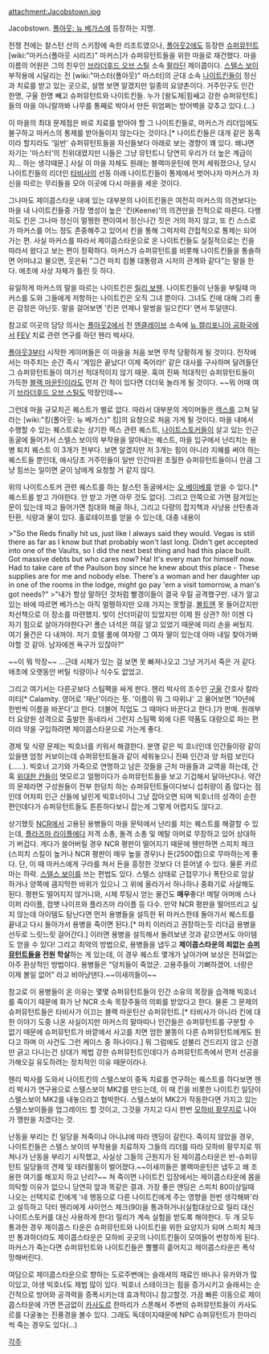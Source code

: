 attachment:Jacobstown.jpg

Jacobstown. [[폴아웃: 뉴 베가스]]에 등장하는 지명. 

전쟁 전에는 찰스턴 산의 스키장에 속한 리조트였으나, [[폴아웃2]]에도 등장한 [[슈퍼뮤턴트]] [wiki:"마커스(폴아웃 시리즈)" 마커스]가 슈퍼뮤턴트들을 위한 마을로 재건했다. 마을 이름의 어원은 그의 친우인 [[브라더후드 오브 스틸]] 소속 [[팔라딘]] 제이콥이다. [[스텔스 보이]] 부작용에 시달리는 전 [wiki:"마스터(폴아웃)" 마스터]의 군대 소속 [[나이트킨]]들이 정신과 치료를 받고 있는 곳으로, 설명 보면 알겠지만 일종의 요양촌이다. 거주인구도 인간 한명, 구울 한명 빼고 슈퍼뮤턴트와 나이트킨들. 누가 [왈도체|힘쌔고 강한 슈퍼뮤턴트]들의 마을 아니랄까봐 나무를 통째로 박아서 만든 위엄쩌는 방어벽을 갖추고 있다.(...)

이 마을의 최대 문제점은 바로 치료를 받아야 할 그 나이트킨들로, 마커스가 리더임에도 불구하고 마커스의 통제를 받아들이지 않는다는 것이다.[* 나이트킨들은 대개 같은 동족이라 할지라도 '일반' 슈퍼뮤턴트들을 자신들보다 아래로 보는 경향이 꽤 있다. 왜냐면 자기는 '마스터'의 친위대였지만 니들은 그냥 뮤턴트니 당연히 우리가 더 높은 계급이지... 하는 생각때문.] 사실 이 마을 자체도 원래는 블랙마운틴에 먼저 세워졌으나, 당시 나이트킨들의 리더인 [[타비사]]의 선동 아래 나이트킨들이 통제에서 벗어나자 마커스가 자신을 따르는 무리들을 모아 이곳에 다시 마을을 세운 것이다. 

그나마도 제이콥스타운 내에 있는 대부분의 나이트킨들은 여전히 마커스의 의견보다는 마을 내 나이트킨들중 가장 명성이 높은 '킨(Keene)'의 의견만을 전적으로 따른다. 다행히도 킨은 그나마 정신이 멀쩡한 편이여서 정신나간 짓은 거의 하지 않고, 또 킨 스스로가 마커스를 어느 정도 존중해주고 있어서 킨을 통해 그럭저럭 간접적으로 통제는 되어가는 편. 사실 마커스를 따라서 제이콥스타운으로 온 나이트킨들도 실질적으로는 킨을 따라서 왔다고 보는 편이 정확하다. 마커스가 슈퍼뮤턴트를 비롯해 나이트킨들을 통솔하면 어떠냐고 물으면, 웃은뒤 "그건 마치 킴볼 대통령과 시저의 관계와 같다"는 말을 한다. 애초에 사상 자체가 틀린 듯 하다.

유일하게 마커스의 말을 따르는 나이트킨은 [[릴리 보웬]]. 나이트킨들이 난동을 부릴때 마커스를 도와 그들에게 저항하는 나이트킨은 오직 그녀 뿐이다. 그녀도 킨에 대해 그리 좋은 감정은 아닌듯. 말을 걸어보면 '킨은 언제나 말썽을 일으킨다' 면서 투덜댄다.

참고로 이곳의 담당 의사는 [[폴아웃2]]에서 전 [[엔클레이브]] 소속에 [[뉴 캘리포니아 공화국]]에서 [[FEV]] 치료 관련 연구를 하던 헨리 박사다.

[[폴아웃3]]부터 시작한 게이머들은 이 마을을 처음 보면 무척 당황하게 될 것이다. 전작에서는 마주치는 순간 즉시 '게임은 끝났다! 이제 죽어라!' 같은 대사를 구사하며 달려들던 그 슈퍼뮤턴트들이 여기선 적대적이지 않기 때문. 혹여 진짜 적대적인 슈퍼뮤턴트들이 가득한 [[블랙 마운틴]]이라도 먼저 간 적이 있다면 더더욱 놀라게 될 것이다. ~~뭐 어때 여기 [[브라더후드 오브 스틸]]도 막장인데~~

그런데 마을 규모치곤 퀘스트가 별로 없다. 따라서 대부분의 게이머들은 [[렉스]]를 고쳐 달라는 [wiki:"킹(폴아웃: 뉴 베가스)" 킹]의 요청으로 처음 가게 될 것이다. 마을 내에서 수행할 수 있는 퀘스트로는 상기한 렉스 관련 퀘스트, [[나이트스토커]]들이 살고 있는 인근 동굴에 들어가서 스텔스 보이의 부작용을 알아내는 퀘스트, 마을 입구에서 난리치는 용병 퇴치 퀘스트 이 3개가 전부다. 보면 알겠지만 저 3개는 힘이 아니라 지혜를 써야 하는 퀘스트들 뿐인데, 애시당초 거주민들이 일반 인간따윈 초월한 슈퍼뮤턴트들이니 만큼 그냥 힘쓰는 일이면 굳이 남에게 요청할 거 같지 않다.

위의 나이트스토커 관련 퀘스트를 하는 찰스턴 동굴에서는 [[오 베이베]]를 얻을 수 있다.[* 퀘스트를 받고 가야한다. 안 받고 가면 아무 것도 없다]. 그리고 안쪽으로 가면 잠겨있는 문이 있는데 따고 들어가면 침대와 해골 하나, 그리고 다량의 잡지책과 사냥용 산탄총과 탄환, 식량과 물이 있다. 홀로테이프를 얻을 수 있는데, 대충 내용이 

>"So the Reds finally hit us, just like I always said they would. Vegas is still there as far as I know but that probably won't last long. Didn't get accepted into one of the Vaults, so I did the next best thing and had this place built. Got massive debts but who cares now? Ha! It's every man for himself now. Had to take care of the Paulson boy since he knew about this place - These supplies are for me and nobody else. There's a woman and her daughter up in one of the rooms in the lodge, might go pay 'em a visit tomorrow, a man's got needs?"
>"내가 항상 말하던 것처럼 빨갱이들이 결국 우릴 공격했구만. 내가 알고 있는 바에 따르면 베가스는 아직 멀쩡하지만 오래 가지는 못할걸. [[볼트]]엔 못 들어갔지만 차선책으로 이 장소를 마련했지. 빚이 산더미같이 있었지만 이제 뭔 상관? 하! 이젠 다 자기 힘으로 살아가야한다구! 폴슨 녀석은 여길 알고 있었기 때문에 미리 손을 써뒀지. 여기 물건은 다 내꺼야. 저기 호텔 룸에 여자랑 그 여자 딸이 있는데 아마 내일 찾아가봐야할 것 같아. 남자에겐 욕구가 있잖아?"

~~이 뭐 막장~~ ...근데 시체가 있는 걸 보면 못 빠져나오고 그냥 거기서 죽은 거 같다. 애초에 오랫동안 버틸 식량이나 식수도 없었고.        

그리고 여기서는 다른곳보다 스팀팩을 싸게 판다. 헨리 박사의 조수인 [[구울]] 간호사 칼라미티[* Calamity. 영어로 '재난'이라는 뜻. '이름이 뭐 그 따위냐' 고 물어보면 '10년에 한번씩 이름을 바꾼다'고 한다. 더불어 직업도 그 때마다 바꾼다고 한다.]가 판매. 원래부터 요양원 성격으로 출발한 동네라서 그런지 스팀팩 외에 다른 약품도 대량으로 파는 편이라 약을 구입하려면 제이콥스타운으로 가는게 좋다. 

경제 및 식량 문제는 빅호너를 키워서 해결한다. 분명 같은 빅 호너인데 인간들이랑 같이 있을땐 엄청 커보이는데 슈퍼뮤턴트들과 같이 세워놓으니 진짜 인간과 양 처럼 보인다(……). 빅호너 고기와 가죽으로 연명하고 남은 것들을 근처 마을들과 교역을 하는데, 간혹 [[위대한 칸]]들이 멋모르고 얼쩡이다가 슈퍼뮤턴트들을 보고 기겁해서 달아난다나. 약간의 문제라면 구성원들이 전부 한덩치 하는 슈퍼뮤턴트들이다보니 섭취량이 좀 많다는 점인데 어차피 인근 산들에 널린게 빅호너이니 그냥 잡아오면 되며 빅호너의 성격이 순한편인데다가 슈퍼뮤턴트들도 튼튼하다보니 잡는게 그렇게 어렵지도 않다고.

상기했듯 [[NCR]]에서 고용된 용병들이 마을 문턱에서 난리를 치는 퀘스트를 해결할 수 있는데, [[플라즈마 라이플]]에다 저격 소총, 돌격 소총 및 메탈 아머로 무장하고 있어 상대하기 버겁다. 게다가 쓸어버릴 경우 NCR 평판이 떨어지기 때문에 웬만하면 스피치 체크(스피치 스킬이 높거나 NCR 평판이 매우 높을 경우)나 돈(2500캡)으로 무마하는게 좋다. 단, 이 때 마커스에게 구라를 쳐서 돈을 흥정한 것보다 더 뜯어낼 수 있다. 물론 카르마는 하락. [[스텔스 보이]]를 쓰는 편법도 있다. 스텔스 상태로 근접무기나 폭탄으로 암살 하거나 양쪽에 큼지막한 바위가 있으니 그 위에 올라가서 하나하나 중화기로 사살해도 된다. 평판도 떨어지지 않거니와, 시체 루팅시 얻는 물건도 '''매우'''좋다! 메탈 아머에 스나이퍼 라이플, 컴뱃 나이프와 플라즈마 라이플 등 다수. 만약 NCR 평판을 떨어뜨리고 싶지 않는데 아이템도 탐난다면 먼저 용병들을 설득한 뒤 마커스한테 돌아가서 퀘스트를 끝내고 다시 돌아가서 용병을 죽이면 된다.[* 마치 이러라고 권장하는듯 리더급 용병을 선두로 느릿느릿 걸어간다.] 이러면 용병을 설득해서 돌려보낸 것과 같으면서도 아이템도 얻을 수 있다! 그리고 최악의 방법으로, 용병들을 냅두고 '''제이콥스타운의 죄없는 [[슈퍼뮤턴트]]들을 전원 학살'''하는 게 있는데, 이 경우 퀘스트 몇개가 날아가며 보상은 전혀없는 아주 환상적인 방법이다. 용병들은 "덩치들이 죽었군. 고용주들이 기뻐하겠어. 너랑은 이제 볼일 없어" 라고 비아냥댄다.~~이새끼들이~~

참고로 이 용병들이 온 이유는 몇몇 슈퍼뮤턴트들이 인간 소유의 목장을 습격해 빅호너를 죽이기 때문에 화가 난 NCR 소속 목장주들의 의뢰를 받았다고 한다. 물론 그 문제의 슈퍼뮤턴트들은 타비사가 이끄는 블랙 마운틴산 슈퍼뮤턴트.[* 타비사가 아니라 킨에 대한 이야기 도중 나온 사실이지만 마커스의 말마따나 인간들은 슈퍼뮤턴트를 구분할 수 없기 때문에 슈퍼뮤턴트가 바깥에서 사고를 치면 엄한 불똥이 다른 슈퍼뮤턴트에게도 튄다고 하며 이 사건도 그런 케이스 중 하나이다.] 뭐 그럼에도 섣불리 건드리지 않고 신경만 긁고 다니는건 상대가 제법 강한 슈퍼뮤턴트인데다가 슈퍼뮤턴트측에서 먼저 선공을 가해오길 유도하려는 정치적인 이유 때문이라나.

헨리 박사를 도와서 나이트킨의 스텔스보이 중독 치료를 연구하는 퀘스트를 하다보면 헨리 박사가 연구용으로 스텔스보이 MK2를 만드는데, 이 때 킨을 비롯한 나이트킨 일당이 스텔스보이 MK2를 내놓으라고 협박한다. 스텔스보이 MK2가 작동한다면 가지고 있는 스텔스보이들을 업그레이드 할 것이고, 그것을 가지고 다시 한번 [[모하비 황무지]]로 나아가 깽판을 치겠다는 것.

난동을 부리는 킨 일당을 쳐죽이냐 아니냐에 따라 엔딩이 갈린다. 죽이지 않았을 경우, 나이트킨들은 스텔스 보이의 부작용을 치료하자 그들의 리더를 따라 모하비 황무지로 뛰쳐나가 난동을 부리기 시작했고, 사실상 그들의 근원지가 된 제이콥스타운은 반-슈퍼뮤턴트 일당들의 견제 및 테러활동이 벌어졌다.~~이새끼들은 블랙마운틴은 냅두고 왜 조용한 여기를 해꼬지 하고 난리?~~ 쳐 죽이면 나이트킨 입장에서는 제이콥스타운에 몸을 의탁할 이유가 없으니 당연히 앞과 똑같은 결과. 가장 좋은 엔딩은 스피치 80이상일때 나오는 선택지로 킨에게 '네 행동으로 다른 나이트킨에게 주는 영향을 한번 생각해봐'라고 설득하고 닥터 헨리에게 사이언스 체크(90)을 통과하거나(실험대상으로 릴리 대신 나이트스토커를 대신 사용하게 한다) 릴리가 계속 실험을 받도록 해야한다. 두 개 모두 통과한 경우 제이콥스 타운은 슈퍼뮤턴트와 나이트킨을 위한 요양지가 되며 스피치 체크만 통과하더라도 제이콥스타운은 모하비 곳곳의 나이트킨들이 모여들어 번창하게 된다. 마커스가 죽는다면 슈퍼뮤턴트와 나이트킨들은 뿔뿔히 흩어지고 제이콥스타운은 폭삭 망해버린다.

여담으로 제이콥스타운으로 향하는 도로주변에는 슬래셔의 재료인 바나나 유카와가 많이있고, 야생 빅호너도 제법 많이 있다. 빅호너 스테이크는 힘을 증가시키고 슬래셔는 순간적으로 방어와 공격력을 증폭시키는데 효과적이니 참고할것.
가끔 빠른 이동으로 제이콥스타운에 가면 뜬금없이 [[카사도르]] 한마리가 스폰해서 주변의 슈퍼뮤턴트들이 카사도르를 다굴놓는 진풍경을 볼수 있다. 그래도 독데미지때문에 NPC 슈퍼뮤턴트가 한마리씩 죽는 경우도 있다(...)

[[각주]]
